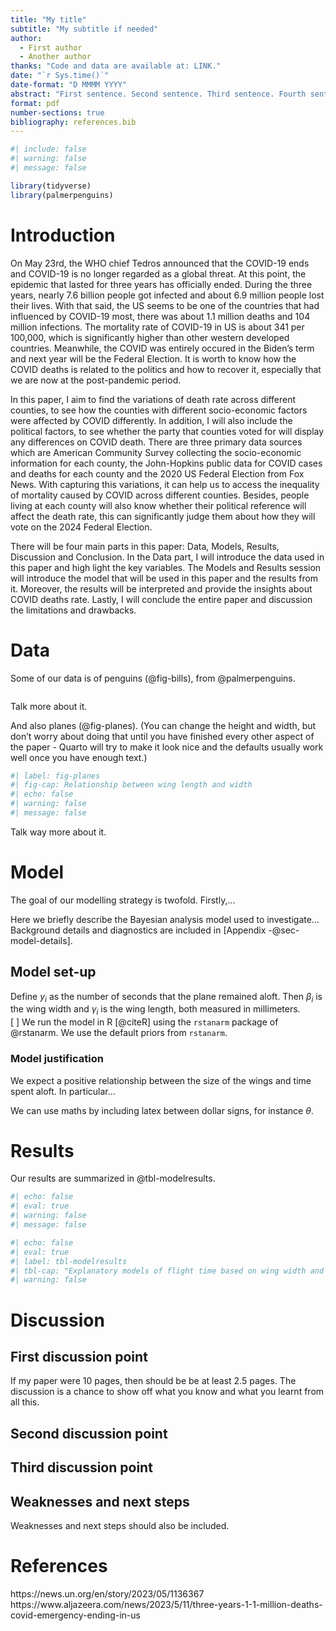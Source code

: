 ```yaml
---
title: "My title"
subtitle: "My subtitle if needed"
author: 
  - First author
  - Another author
thanks: "Code and data are available at: LINK."
date: "`r Sys.time()`"
date-format: "D MMMM YYYY"
abstract: "First sentence. Second sentence. Third sentence. Fourth sentence."
format: pdf
number-sections: true
bibliography: references.bib
---
```


```r
#| include: false
#| warning: false
#| message: false

library(tidyverse)
library(palmerpenguins)
```


# Introduction

On May 23rd, the WHO chief Tedros announced that the COVID-19 ends and COVID-19 is no longer regarded as a global threat. At this point, the epidemic that lasted for three years has officially ended. During the three years, nearly 7.6 billion people got infected and about 6.9 million people lost their lives. With that said, the US seems to be one of the countries that had influenced by COVID-19 most, there was about 1.1 million deaths and 104 million infections. The mortality rate of COVID-19 in US is about 341 per 100,000, which is significantly higher than other western developed countries. Meanwhile, the COVID was entirely occured in the Biden's term and next year will be the Federal Election. It is worth to know how the COVID deaths is related to the politics and how to recover it, especially that we are now at the post-pandemic period.

In this paper, I aim to find the variations of death rate across different counties, to see how the counties with different socio-economic factors were affected by COVID differently. In addition, I will also include the political factors, to see whether the party that counties voted for will display any differences on COVID death.  There are three primary data sources which are American Community Survey collecting the socio-economic information for each county, the John-Hopkins public data for COVID cases and deaths for each county and the 2020 US Federal Election from Fox News. With capturing this variations, it can help us to access the inequality of mortality caused by COVID across different counties. Besides, people living at each county will also know whether their political reference will affect the death rate, this can significantly judge them about how they will vote on the 2024 Federal Election.

There will be four main parts in this paper: Data, Models, Results, Discussion and Conclusion. In the Data part, I will introduce the data used in this paper and high light the key variables. The Models and Results session will introduce the model that will be used in this paper and the results from it. Moreover, the results will be interpreted and provide the insights about COVID deaths rate. Lastly, I will conclude the entire paper and discussion the limitations and drawbacks.



# Data {#sec-data}

Some of our data is of penguins (@fig-bills), from @palmerpenguins.

```r

```

Talk more about it.

And also planes (@fig-planes). (You can change the height and width, but don't worry about doing that until you have finished every other aspect of the paper - Quarto will try to make it look nice and the defaults usually work well once you have enough text.)

```r
#| label: fig-planes
#| fig-cap: Relationship between wing length and width
#| echo: false
#| warning: false
#| message: false
```

Talk way more about it. 



# Model

The goal of our modelling strategy is twofold. Firstly,...

Here we briefly describe the Bayesian analysis model used to investigate... Background details and diagnostics are included in [Appendix -@sec-model-details].

## Model set-up

Define $y_i$ as the number of seconds that the plane remained aloft. Then $\beta_i$ is the wing width and $\gamma_i$ is the wing length, both measured in millimeters.  
\[
\begin{align} 
y_i|\mu_i, \sigma &\sim \mbox{Normal}(\mu_i, \sigma) \\
\mu_i &= \alpha + \beta_i + \gamma_i\\
\alpha &\sim \mbox{Normal}(0, 2.5) \\
\beta &\sim \mbox{Normal}(0, 2.5) \\
\gamma &\sim \mbox{Normal}(0, 2.5) \\
\sigma &\sim \mbox{Exponential}(1)
\end{align}
\]
We run the model in R [@citeR] using the `rstanarm` package of @rstanarm. We use the default priors from `rstanarm`.


### Model justification

We expect a positive relationship between the size of the wings and time spent aloft. In particular...

We can use maths by including latex between dollar signs, for instance $\theta$.


# Results

Our results are summarized in @tbl-modelresults.

```r
#| echo: false
#| eval: true
#| warning: false
#| message: false

```

```r
#| echo: false
#| eval: true
#| label: tbl-modelresults
#| tbl-cap: "Explanatory models of flight time based on wing width and wing length"
#| warning: false
```




# Discussion

## First discussion point {#sec-first-point}

If my paper were 10 pages, then should be be at least 2.5 pages. The discussion is a chance to show off what you know and what you learnt from all this. 

## Second discussion point

## Third discussion point

## Weaknesses and next steps

Weaknesses and next steps should also be included.

\newpage




\newpage


# References
https://news.un.org/en/story/2023/05/1136367
https://www.aljazeera.com/news/2023/5/11/three-years-1-1-million-deaths-covid-emergency-ending-in-us

